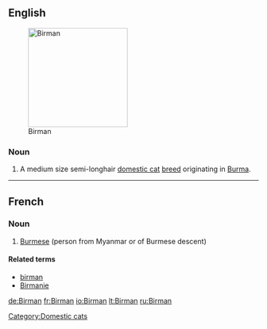 {{also|birman}}
==English==
[[Image:Minerva-25.jpg|thumb|200px|Birman]]

===Noun===
{{en-noun|s|-|sg=[[Birman]]}}

# A medium size semi-longhair [[domestic cat]] [[breed]] originating in [[Burma]].

{{wikipedia|Birman}}
{{commonscat|Birman}}

[[Category:Domestic cats]]

----

==French==

===Noun===
{{fr-noun|m|f=Birmane}}

# [[Burmese]] (person from Myanmar or of Burmese descent)

====Related terms====
*[[birman]]
*[[Birmanie]]

[[de:Birman]]
[[fr:Birman]]
[[io:Birman]]
[[lt:Birman]]
[[ru:Birman]]